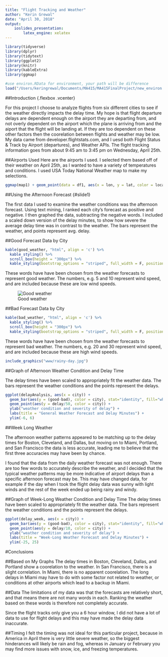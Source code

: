 ```yaml
---
title: "Flight Tracking and Weather"
author: "Kerin Grewal"
date: "April 30, 2018"
output: 
    ioslides_presentation:
        latex_engine: xelatex
---
```


```r
library(tidyverse)
library(dplyr)
library(tidytext)
library(ggplot2)
library(knitr)
library(kableExtra)
library(ggmap)

#use environ.RData for environment, your path will be difference
load("/Users/keringrewal/Documents/MA415/MA415FinalProject/new_environ.RData")
```

<style> 
  slide1 > p { 
    margin-top: -50px;
  } 
</style>

##Introduction {.flexbox .vcenter}

For this project I choose to analyze flights from six different cities to see if the weather directly impacts the delay time. My hope is that flight departure delays are dependent enough on the airport they are departing from, and not overly dependent on the airport which the plane is arriving from and the aiport that the flight will be landing at. If they are too dependent on these other factors then the coorelation between flights and weather may be low. My data came from developer.flightstats.com, and I uesd both Flight Status & Track by Airport (departures), and Weather APIs. The flight tracking information goes from about 9:45 am to 3:45 pm on Wednesday, April 25th.


##Airports Used
Here are the airports I used. I selected them based off of their weather on April 25th, as I wanted to have a variety of temperatures and conditions. I used USA Today National Weather map to make my selections.

```r
ggmap(map1) + geom_point(data = df1, aes(x = lon, y = lat, color = location))

```


##Using the Afternoon Forecast {#slide1} 

The first data I used to examine the weather conditions was the afternoon forecast. Using text mining, I ranked each city's forecast as positive and negative. I then graphed the data, subtracting the negative words. I included a scaled down version of the delay minutes, to show how severe the average delay time was in contrast to the weather. The bars represent the weather, and points represent avg. delay.


##Good Forecast Data by City

```r
kable(good_weather, "html", align = 'c') %>%
  kable_styling() %>%
  scroll_box(height = "300px") %>%
  kable_styling(bootstrap_options = "striped", full_width = F, position = "float_left")

```
These words have have been chosen from the weather forecasts to represent good weather. The numbers, e.g. 5 and 10 represent wind speed, and are included because these are low wind speeds. 

![Good weather](sunny-day.jpg)


##Bad Forecast Data by City
```r
kable(bad_weather, "html", align = 'c') %>%
  kable_styling() %>%
  scroll_box(height = "300px") %>%
  kable_styling(bootstrap_options = "striped", full_width = F, position = "float_right")

```
These words have have been chosen from the weather forecasts to represent bad weather. The numbers, e.g. 20 and 30 represent wind speed, and are included because these are high wind speeds. 


```r
include_graphics("www/rainy-day.jpg")
```

##Graph of Afternoon Weather Condition and Delay Time

The delay times have been scaled to appropriately fit the weather data.
The bars represent the weather conditions and the points represent the delays.
```r

ggplot(delayAnalysis, aes(x = city)) +
  geom_bar(aes(y = (good-bad), color = city), stat="identity", fill="white") +
  geom_point(aes(y = delay/50, color = city)) +
  ylab("weather condition and severity of delay") +
  labs(title = "General Weather Forecast and Delay Minutes") +
  ylim(-6, 6)
```

##Week Long Weather

The afternoon weather patterns appeared to be matching up to the delay times for Boston, Cleveland, and Dallas, but moving on to Miami, Portland, and San Francisco the data is less accurate, leading me to believe that the first three accuracies may have been by chance.

I found that the data from the daily weather forecast was not enough. There are too few words to accurately describe the weather, and I decided that the typical weather patterns may be more indicative of airport delays than a specific afternoon forecast may be. This may have changed data, for example if the day when I took the flight delay data was sunny with light winds and the rest of the week ended up being rainy and windy. 


##Graph of Week-Long Weather Condition and Delay Time
The delay times have been scaled to appropriately fit the weather data.
The bars represent the weather conditions and the points represent the delays.
```r
ggplot(delay_week, aes(x = city)) +
  geom_bar(aes(y = (good-bad), color = city), stat="identity", fill="white") +
  geom_point(aes(y = delay/10, color = city)) +
  ylab("weather condition and severity of delay") +
  labs(title = "Week-Long Weather Forecast and Delay Minutes") +
  ylim(-25, 25)

```


#Conclusions

##Based on My Graphs
The delay times in Boston, Cleveland, Dallas, and Portland show a coorelation to the weather. In San Francisco, there is a slight correlation. In Miami, there is no apparent coorelation. The long delays in Miami may have to do with some factor not related to weather, or conditions at other airports which lead to a backup in Miami. 

##Data
The limitations of my data was that the forecasts are relatively short, and that means there are not many words in each. Ranking the weather based on these words is therefore not completely accurate. 

Since the flight tracks only give you a 6 hour window, I did not have a lot of data to use for flight delays and this may have made the delay data inaccurate.


##Timing
I felt the timing was not ideal for this particular project, because in America in April there is very little severe weather, so the biggest hinderances will likely be rain and fog, whereas in January or February you may find more issues with snow, ice, and freezing temperatures.







